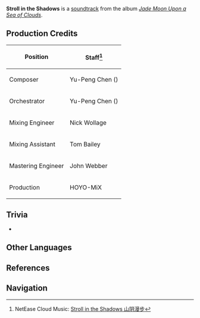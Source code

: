 {{Soundtrack Infobox
|title          =
|image          = Jade Moon Upon a Sea of Clouds.png
|album          = Jade Moon Upon a Sea of Clouds
|disc           = 1
|number         = 19
|featured       =
|featured2      =
|featured3      =
|featured_disc  =
|featured_disc2 =
|featured_disc3 =
|youtube_id     = t1O7LpOTBfM
|youtube_time   = 1602
|spotify_id     = 3Dod8nDDtj2WGZ02w7uc3T
|played_in      = Bishui Plain
|during         = [[Bishui Plain]] (Day)
|domain         =
|previous       = Flow of Mildness
|next           = Melodious Flute}}
'''Stroll in the Shadows''' is a [[soundtrack]] from the album ''[[Jade Moon Upon a Sea of Clouds]]''.

==Production Credits==
{| class="wikitable" style="text-align:left; height:0.5em"
! Position
! Staff<ref>NetEase Cloud Music: [https://music.163.com/#/song?id=1492276423 Stroll in the Shadows 山阴漫步]</ref>
|-
! Composer
| Yu-Peng Chen ({{zh|陈致逸}})
|-
! Orchestrator
| Yu-Peng Chen ({{zh|陈致逸}})
|-
! Mixing Engineer
| Nick Wollage
|-
! Mixing Assistant
| Tom Bailey
|-
! Mastering Engineer
| John Webber
|-
! Production
| HOYO-MiX
|}

==Trivia==
* {{Transclude|Winding River|BishuiTheme|section=1}}

==Other Languages==
{{Other Languages
|en      = Stroll in the Shadows
|zhs     = 山阴漫步
|zhs_rm  = Shānyīn Mànbù
|zht     = 山陰漫步
|zht_rm  = Shānyīn Mànbù
|zh_tl   = Leisurely Stroll in the Mountain Shade
|ja      = 木陰漫歩
|ja_rm   = Kokage Manpo{{Assumed}}
|ja_tl   = 
}}

==References==
{{Reflist}}

==Navigation==
{{Soundtrack Navbox|Jade Moon Upon a Sea of Clouds}}